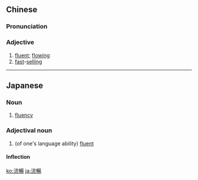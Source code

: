 {{also|流畅}}
==Chinese==
{{zh-forms|s=流畅}}

===Pronunciation===
{{zh-pron
|m=liúchàng
|c=lau4 coeng3
|cat=a
}}

===Adjective===
{{zh-adj}}

# [[fluent]]; [[flowing]] {{gloss|of language}}
# [[fast]]-[[selling]]

----

==Japanese==
{{ja-kanjitab|りゅう|ちょう|yomi=o}}

===Noun===
{{ja-noun|りゅうちょう}}

# [[fluency]]

===Adjectival noun===
{{ja-adj|infl=na|りゅうちょう}}

# (of one's language ability) [[fluent]]
#: {{ja-usex|この利用者は'''流暢な'''日本語を話します。|^この りようしゃ は '''りゅうちょう な''' にほんご を はなします。|This user speaks '''fluent''' Japanese.}}

====Inflection====
{{ja-na|りゅうちょう}}

[[ko:流暢]]
[[ja:流暢]]